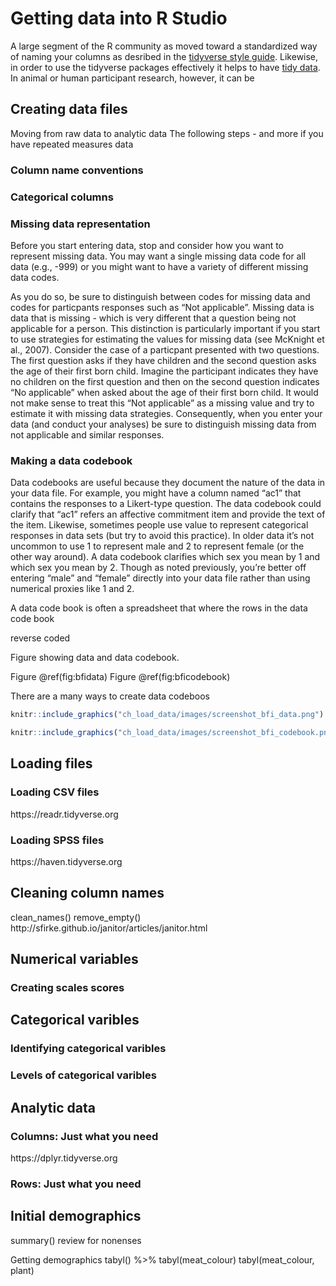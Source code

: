# Getting data into R Studio

A large segment of the R community as moved toward a standardized way of naming your columns as desribed in the [tidyverse style guide](https://style.tidyverse.org). Likewise, in order to use the tidyverse packages effectively it helps to have [tidy data](https://cran.r-project.org/web/packages/tidyr/vignettes/tidy-data.html). In animal or human participant research, however, it can be 


## Creating data files




Moving from raw data to analytic data
The following steps - and more if you have repeated measures data



### Column name conventions





### Categorical columns


### Missing data representation

Before you start entering data, stop and consider how you want to represent missing data. You may want a single missing data code for all data (e.g., -999) or you might want to have a variety of different missing data codes. 

As you do so, be sure to distinguish between codes for missing data and codes for particpants responses such as "Not applicable". Missing data is data that is missing - which is very different that a question being not applicable for a person. This distinction is particularly important if you start to use strategies for estimating the values for missing data (see McKnight et al., 2007). Consider the case of a particpant presented with two questions. The first question asks if they have children and the second question asks the age of their first born child. Imagine the participant indicates they have no children on the first question and then on the second question indicates "No applicable" when asked about the age of their first born child. It would not make sense to treat this "Not applicable" as a missing value and  try to estimate it with missing data strategies. Consequently, when you enter your data (and conduct your analyses) be sure to distinguish missing data from not applicable and similar responses.

### Making a data codebook

Data codebooks are useful because they document the nature of the data in your data file. For example, you might have a column named "ac1" that contains the responses to a Likert-type question. The data codebook could clarify that "ac1" refers an affective commitment item and provide the text of the item. Likewise, sometimes people use value to represent categorical responses in data sets (but try to avoid this practice). In older data it's not uncommon to use 1 to represent male and 2 to represent female (or the other way around). A data codebook clarifies which sex you mean by 1 and which sex you mean by 2. Though as noted previously, you're better off entering "male" and "female" directly into your data file rather than using numerical proxies like 1 and 2.

A data code book is often a spreadsheet that where the rows in the data code book 

reverse coded


Figure showing data and data codebook.

Figure \@ref(fig:bfidata)
Figure \@ref(fig:bficodebook)

There are a many ways to create data codeboos

```r
knitr::include_graphics("ch_load_data/images/screenshot_bfi_data.png")
```

```r
knitr::include_graphics("ch_load_data/images/screenshot_bfi_codebook.png")
```

## Loading files

### Loading CSV files

https://readr.tidyverse.org

### Loading SPSS files
https://haven.tidyverse.org

## Cleaning column names
clean_names()
remove_empty()
http://sfirke.github.io/janitor/articles/janitor.html

## Numerical variables

### Creating scales scores

## Categorical varibles

### Identifying categorical varibles

### Levels of categorical varibles

## Analytic data

### Columns: Just what you need 

https://dplyr.tidyverse.org

### Rows: Just what you need 


## Initial demographics 

summary() review for nonenses

Getting demographics
tabyl()
 %>% tabyl(meat_colour)
 tabyl(meat_colour, plant)












